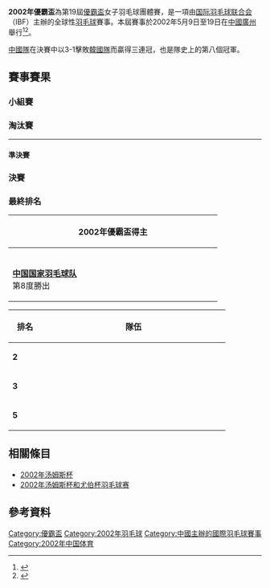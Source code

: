 {{noteTA|G1=Badminton}}
{{infobox badminton event
|name           = 2002年優霸盃
|image          = 
|size           = 
|caption        = 
|dates          = 2002年5月9日－5月19日
|number_edition = 第19屆
|level          = 1 
|prize_money    =
|location       = {{CHN}}[[廣州|廣州]]
|venue          = 
|previous       = 2000年優霸盃
|next           = 2004年優霸盃
}}
'''2002年優霸盃'''為第19屆[[優霸盃|優霸盃]]女子羽毛球團體賽，是一項由[[国际羽毛球联合会|国际羽毛球联合会]]（IBF）主辦的全球性[[羽毛球|羽毛球]]賽事。本屆賽事於2002年5月9日至19日在[[中國|中國]][[廣州|廣州]]舉行<ref>{{cite news|title=广州汤尤杯离我们还有30天|url=http://www.chinabadminton.com/htdocs/news2002/mar/tyb0412gztyblwmhy30t.shtml|newspaper=大洋网|date=2002-04-12|deadurl=yes|archiveurl=https://archive.is/20120724091500/http://www.chinabadminton.com/htdocs/news2002/mar/tyb0412gztyblwmhy30t.shtml|archivedate=2012-07-24|accessdate=2012-01-20}}</ref><ref>{{cite web|title=中国广州——2002广州汤尤杯|url=http://www.guangzhou.gov.cn/zhuanti/2002/cup/news/051001.htm|deadurl=yes|archiveurl=https://web.archive.org/web/20050419182652/http://www.guangzhou.gov.cn/zhuanti/2002/cup/news/051001.htm|archivedate=2005-04-19|accessdate=2012-01-20}}</ref>。

[[中國國家羽毛球隊|中國隊]]在決賽中以3-1擊敗[[韓國國家羽毛球隊|韓國隊]]而贏得三連冠，也是隊史上的第八個冠軍。

==賽事賽果==
===小組賽===
===淘汰賽===
{{Round4
<!--準決賽-->
|2002年5月15日|{{bat|NED}}|2|'''{{bat|KOR}}'''|'''3'''
|2002年5月15日|'''{{bat|CHN}}'''|'''3'''|{{bat|HKG}} |0
<!--決賽-->
|2002年5月18日|'''{{bat|CHN}}'''|'''3'''|{{bat|KOR}}|1 | | 
|RD1=準決賽|RD2=決賽|consol=季軍戰|3rdplace=no|color=no|
}}
----
====準決賽====
{{col-begin}}
{{col-2}}
{{Badmintonbox5
|team1=NED
|team2=KOR
|venue=
|date= 2002年5月15日
|score1=2
|score2=3
|R1match=女單
|R1={{BadmintonMatch3|T1P1=[[張海麗|張海麗]] |4 |5 |7 |7 |7 |T2P1=[[金京兰|金京兰]] |7 |7 |3 |0 |0 }}
|R2match=女單
|R2={{BadmintonMatch3|T1P1=[[茱蒂·梅伦迪克|茱蒂·梅伦迪克]] |2 |7 |2 |3 | |T2P1=[[李宗芬|李宗芬]] |7 |2 |7 |7 | }}
|R3match=女單
|R3={{BadmintonMatch3|T1P1=[[Brenda_Beenhakker|Brenda Beenhakker]] |5 |4 |7 |3 | |T2P1=[[權姬淑|權姬淑]] |7 |7 |4 |7 | }}
|R4match=女雙
|R4={{BadmintonMatch3|T1P1=[[茱蒂·梅伦迪克|茱蒂·梅伦迪克]] |T1P2=[[卡莉娜·迪維特|卡莉娜·迪維特]] |5 |0 |6 | | |T2P1=[[李孝貞_(羽毛球運動員)|李孝貞]] |T2P2=[[黃遊美|黃遊美]] |7 |7 |8 | | }}
|R5match=女雙
|R5={{BadmintonMatch3|T1P1=[[張海麗|張海麗]] |T1P2=[[洛蒂·乔纳森斯|洛蒂·乔纳森斯]] |7 |7 |6 |7 | |T2P1=[[李敬元|李敬元]] |T2P2=[[羅景民|羅景民]] |3 |5 |8 |5 | }}
|}}
{{col-2}}
{{Badmintonbox5
|team1=CHN
|team2=HKG
|venue=
|date= 2002年5月15日
|score1=3
|score2=0
|R1match=女單
|R1={{BadmintonMatch3|T1P1=[[周蜜|周蜜]] |7 |7 |7 | | |T2P1=[[王晨_(羽毛球運動員)|王晨]] |0 |2 |5 | | }}
|R2match=女單
|R2={{BadmintonMatch3|T1P1=[[龚睿那|龚睿那]] |7 |7 |4 |7 | |T2P1=[[凌婉婷|凌婉婷]] |0 |0 |7 |1 | }}
|R3match=女單
|R3={{BadmintonMatch3|T1P1=[[戴韫|戴韫]]|7 |7 |7 | | |T2P1=[[官惠慈|官惠慈]] |2 |0 |2 | | }}
|R4match=女雙
|R4={{BadmintonMatch3|T1P1=[[高崚|高崚]] |T1P2=[[黄穗|黄穗]] | | | | | |T2P1=[[凌婉婷|凌婉婷]] |T2P2=[[李詠梅|李詠梅]] | | | | |np= }}
|R5match=女雙
|R5={{BadmintonMatch3|T1P1=[[魏轶力|魏轶力]] |T1P2=[[张洁雯|张洁雯]] | | | | | |T2P1=[[王晨_(羽毛球運動員)|王晨]] |T2P2=[[官惠慈|官惠慈]] | | | | |np= }}
|}}
{{col-end}}
{{col-begin}}
{{col-2}}

=== 決賽 ===
{{Badmintonbox5
|team1=CHN
|team2=KOR
|venue=
|date= 2002年5月18日
|score1=3
|score2=1
|R1match=女單
|R1={{BadmintonMatch3|T1P1=[[周蜜|周蜜]] |4 |3 |7 |7 |5 |T2P1=[[金京兰|金京兰]] |7 |7 |3 |3 |7 }}
|R2match=女雙
|R2={{BadmintonMatch3|T1P1=[[高崚|高崚]] |T1P2=[[黄穗|黄穗]] |7 |2 |7 |5 |7 |T2P1=[[李敬元|李敬元]] |T2P2=[[羅景民|羅景民]] |4 |7 |2 |7 |1 }}
|R3match=女單
|R3={{BadmintonMatch3|T1P1=[[龚睿那|龚睿那]] |7 |7 |5 |7 | |T2P1=[[權姬淑|權姬淑]] |3 |4 |7 |3 | }}
|R4match=女雙
|R4={{BadmintonMatch3|T1P1=[[楊維|楊維]] |T1P2=[[黄楠雁|黄楠雁]] |7 |7 |7 | | |T2P1=[[李孝貞_(羽毛球運動員)|李孝貞]] |T2P2=[[黃遊美|黃遊美]] |0 |2 |3 | | }}
|R5match=女單
|R5={{BadmintonMatch3|T1P1=[[戴韫|戴韫]]| | | | | |T2P1=[[李宗芬|李宗芬]] | | | | |np= }}
|}}
{{col-2}}

===最終排名===
{| class=wikitable style="text-align:center; font-size:big" 
|-
!width=400|2002年優霸盃得主
|-
|{{flagicon|CHN|size=75px}}<br/>'''[[中国国家羽毛球队|中国国家羽毛球队]]'''<br/>第8度勝出
|}
{| class=wikitable style="text-align:center; font-size:small" 
|-
!width=50|排名
!width=350 colspan="2"|隊伍
|-
|'''2'''||colspan="2"|{{bat|KOR}}
|-
|'''3'''||{{bat|NED}}||{{bat|HKG}}
|-
|rowspan="2"|'''5'''
|{{bat|INA}}||{{bat|DEN}}
|-
|{{bat|JPN}}||{{bat|GER}}
|}
{{col-end}}

==相關條目==
*[[2002年汤姆斯杯|2002年汤姆斯杯]]
*[[2002年汤姆斯杯和尤伯杯羽毛球赛|2002年汤姆斯杯和尤伯杯羽毛球赛]]

==參考資料==
{{reflist}}

{{優霸盃}}

[[Category:優霸盃|Category:優霸盃]]
[[Category:2002年羽毛球|Category:2002年羽毛球]]
[[Category:中國主辦的國際羽毛球賽事|Category:中國主辦的國際羽毛球賽事]]
[[Category:2002年中国体育|Category:2002年中国体育]]